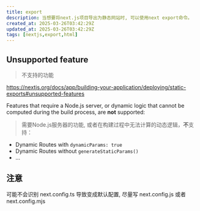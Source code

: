 ```yaml
---
title: export
description: 当想要将next.js项目导出为静态网站时, 可以使用next export命令。
created_at: 2025-03-26T03:42:29Z
updated_at: 2025-03-26T03:42:29Z
tags: [nextjs,export,html]
---
```


## Unsupported feature
> 不支持的功能

https://nextjs.org/docs/app/building-your-application/deploying/static-exports#unsupported-features

Features that require a Node.js server, or dynamic logic that cannot be computed during the build process, are **not** supported:
> 需要Node.js服务器的功能, 或者在构建过程中无法计算的动态逻辑，**不**支持：
- Dynamic Routes with `dynamicParams: true`
- Dynamic Routes without `generateStaticParams()`
- ...

## 注意

可能不会识别 next.config.ts 导致变成默认配置, 尽量写 next.config.js 或者 next.config.mjs